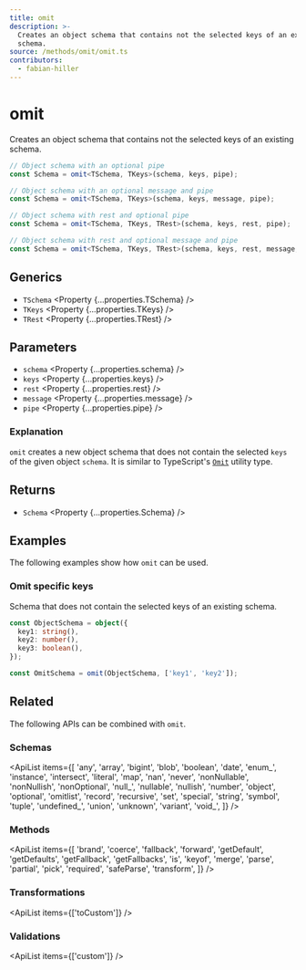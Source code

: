 ```yaml
---
title: omit
description: >-
  Creates an object schema that contains not the selected keys of an existing
  schema.
source: /methods/omit/omit.ts
contributors:
  - fabian-hiller
---
```



# omit

Creates an object schema that contains not the selected keys of an existing schema.

```ts
// Object schema with an optional pipe
const Schema = omit<TSchema, TKeys>(schema, keys, pipe);

// Object schema with an optional message and pipe
const Schema = omit<TSchema, TKeys>(schema, keys, message, pipe);

// Object schema with rest and optional pipe
const Schema = omit<TSchema, TKeys, TRest>(schema, keys, rest, pipe);

// Object schema with rest and optional message and pipe
const Schema = omit<TSchema, TKeys, TRest>(schema, keys, rest, message, pipe);
```

## Generics

- `TSchema` <Property {...properties.TSchema} />
- `TKeys` <Property {...properties.TKeys} />
- `TRest` <Property {...properties.TRest} />

## Parameters

- `schema` <Property {...properties.schema} />
- `keys` <Property {...properties.keys} />
- `rest` <Property {...properties.rest} />
- `message` <Property {...properties.message} />
- `pipe` <Property {...properties.pipe} />

### Explanation

`omit` creates a new object schema that does not contain the selected `keys` of the given object `schema`. It is similar to TypeScript's [`Omit`](https://www.typescriptlang.org/docs/handbook/utility-types.html#omittype-keys) utility type.

## Returns

- `Schema` <Property {...properties.Schema} />

## Examples

The following examples show how `omit` can be used.

### Omit specific keys

Schema that does not contain the selected keys of an existing schema.

```ts
const ObjectSchema = object({
  key1: string(),
  key2: number(),
  key3: boolean(),
});

const OmitSchema = omit(ObjectSchema, ['key1', 'key2']);
```

## Related

The following APIs can be combined with `omit`.

### Schemas

<ApiList
  items={[
    'any',
    'array',
    'bigint',
    'blob',
    'boolean',
    'date',
    'enum_',
    'instance',
    'intersect',
    'literal',
    'map',
    'nan',
    'never',
    'nonNullable',
    'nonNullish',
    'nonOptional',
    'null_',
    'nullable',
    'nullish',
    'number',
    'object',
    'optional',
    'omitlist',
    'record',
    'recursive',
    'set',
    'special',
    'string',
    'symbol',
    'tuple',
    'undefined_',
    'union',
    'unknown',
    'variant',
    'void_',
  ]}
/>

### Methods

<ApiList
  items={[
    'brand',
    'coerce',
    'fallback',
    'forward',
    'getDefault',
    'getDefaults',
    'getFallback',
    'getFallbacks',
    'is',
    'keyof',
    'merge',
    'parse',
    'partial',
    'pick',
    'required',
    'safeParse',
    'transform',
  ]}
/>

### Transformations

<ApiList items={['toCustom']} />

### Validations

<ApiList items={['custom']} />
